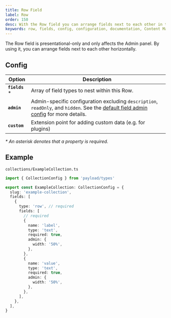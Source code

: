 ```yaml
---
title: Row Field
label: Row
order: 150
desc: With the Row field you can arrange fields next to each other in the Admin Panel to help you customize your Dashboard.
keywords: row, fields, config, configuration, documentation, Content Management System, cms, headless, javascript, node, react, nextjs
---
```


<Banner>
  The Row field is presentational-only and only affects the Admin panel. By using it, you can
  arrange fields next to each other horizontally.
</Banner>

<LightDarkImage
  srcLight="https://payloadcms.com/images/docs/fields/row.png"
  srcDark="https://payloadcms.com/images/docs/fields/row-dark.png"
  alt="Shows a row field in the Payload admin panel"
  caption="Admin panel screenshot of a Row field"
/>

## Config

| Option          | Description                                                                                                                                                                |
| --------------- | -------------------------------------------------------------------------------------------------------------------------------------------------------------------------- |
| **`fields`** \* | Array of field types to nest within this Row.                                                                                                                              |
| **`admin`**     | Admin-specific configuration excluding `description`, `readOnly`, and `hidden`. See the [default field admin config](/docs/fields/overview#admin-config) for more details. |
| **`custom`**    | Extension point for adding custom data (e.g. for plugins)                                                                                                                  |

_\* An asterisk denotes that a property is required._

## Example

`collections/ExampleCollection.ts`

```ts
import { CollectionConfig } from 'payload/types'

export const ExampleCollection: CollectionConfig = {
  slug: 'example-collection',
  fields: [
    {
      type: 'row', // required
      fields: [
        // required
        {
          name: 'label',
          type: 'text',
          required: true,
          admin: {
            width: '50%',
          },
        },
        {
          name: 'value',
          type: 'text',
          required: true,
          admin: {
            width: '50%',
          },
        },
      ],
    },
  ],
}
```
